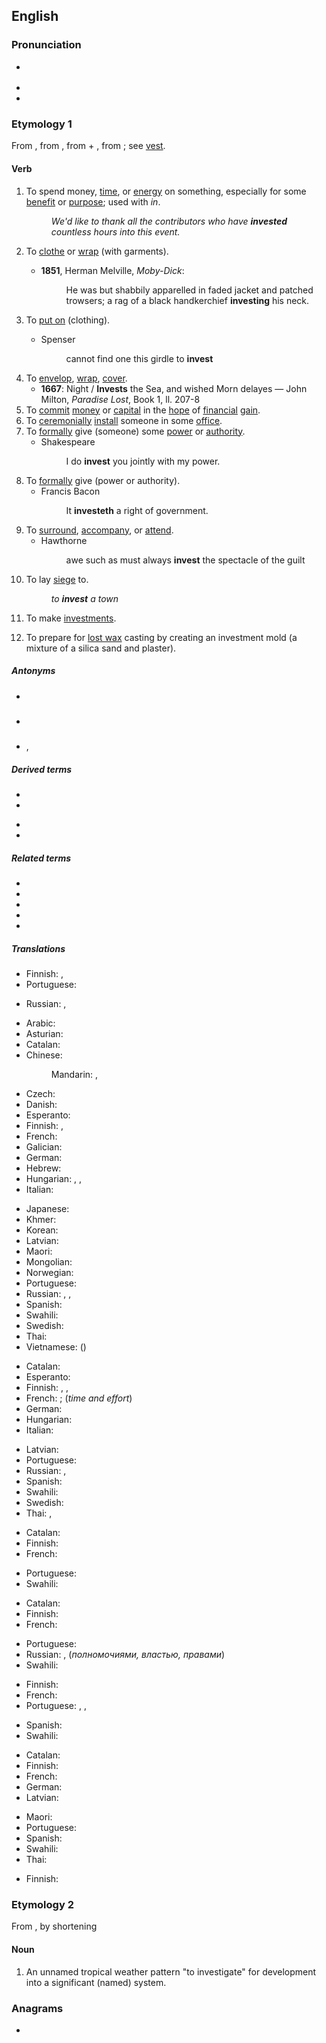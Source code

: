 ==English==

===Pronunciation===
* {{a|UK|US}} {{IPA|/ɪnˈvɛst/|lang=en}}
* {{audio|en-us-invest.ogg|Audio (US)|lang=en}}
* {{rhymes|ɛst|lang=en}}

===Etymology 1===
From {{etyl|fr|en}} {{m|fr|investir}}, from {{etyl|la|en}} {{m|la|investio||to clothe, cover}}, from {{m|la|in-||in, on}} + {{m|la|vestio||to clothe, dress}}, from {{m|la|vestis||clothing}}; see [[vest]].

====Verb====
{{en-verb}}

# To spend money, [[time]], or [[energy]] on something, especially for some [[benefit]] or [[purpose]]; used with ''in''.
#: ''We'd like to thank all the contributors who have '''invested''' countless hours into this event.''
# {{lb|en|dated}} To [[clothe]] or [[wrap]] (with garments).
#* '''1851''', Herman Melville, ''Moby-Dick'':
#*: He was but shabbily apparelled in faded jacket and patched trowsers; a rag of a black handkerchief '''investing''' his neck.
# {{lb|en|obsolete}} To [[put on]] (clothing).
#* Spenser
#*: cannot find one this girdle to '''invest'''
# To [[envelop]], [[wrap]], [[cover]].
#* '''1667''': Night / '''Invests''' the Sea, and wished Morn delayes — John Milton, ''Paradise Lost'', Book 1, ll. 207-8
# To [[commit]] [[money]] or [[capital]] in the [[hope]] of [[financial]] [[gain]].
# To [[ceremonially]] [[install]] someone in some [[office]].
# To [[formally]] give (someone) some [[power]] or [[authority]].
#* Shakespeare
#*: I do '''invest''' you jointly with my power.
# To [[formally]] give (power or authority).
#* Francis Bacon
#*: It '''investeth''' a right of government.
# To [[surround]], [[accompany]], or [[attend]].
#* Hawthorne
#*: awe such as must always '''invest''' the spectacle of the guilt
# To lay [[siege]] to.
#: ''to '''invest''' a town''
# {{lb|en|intransitive}} To make [[investments]].
# {{lb|en|metallurgy}} To prepare for [[lost wax]] casting by creating an investment mold (a mixture of a silica sand and plaster).

=====Antonyms=====
* {{sense|clothe}} {{l|en|divest}}
* {{sense|give}} {{l|en|divest}}
* {{sense|commit funds}} {{l|en|disinvest}}, {{l|en|divest}}

=====Derived terms=====
{{rel-top|terms derived from ''invest (verb)''}}
* {{l|en|disinvest}}
* {{l|en|investable}}
{{rel-mid}}
* {{l|en|investor}}
* {{l|en|investment}}
{{rel-bottom}}

=====Related terms=====
* {{l|en|divest}}
* {{l|en|vest}}
* {{l|en|vestibule}}
* {{l|en|vestment}}
* {{l|en|vesture}}

=====Translations=====
{{trans-see|to clothe or wrap with garments|clothe}}

{{trans-top|to envelop, wrap, cover}}
* Finnish: {{t+|fi|peittää}}, {{t+|fi|peitellä}}
* Portuguese: {{t+|pt|cobrir}}
{{trans-mid}}
* Russian: {{t+|ru|покрыва́ть|impf}}, {{t+|ru|покры́ть|pf}}
{{trans-bottom}}

{{trans-top|to commit resources in the hope of financial gain}}
* Arabic: {{t|ar|اِسْتَثْمَرَ}}
* Asturian: {{t|ast|invertir}}
* Catalan: {{t+|ca|invertir}}
* Chinese:
*: Mandarin: {{t+|cmn|投資|sc=Hani}}, {{t+|cmn|投资|tr=tóuzī|sc=Hani}}
* Czech: {{t+|cs|investovat}}
* Danish: {{t|da|investere}}
* Esperanto: {{t|eo|investi}}
* Finnish: {{t+|fi|investoida}}, {{t+|fi|sijoittaa}}
* French: {{t+|fr|investir}}
* Galician: {{t|gl|investir}}
* German: {{t+|de|investieren}}
* Hebrew: {{t|he|השקיע|tr=hishkía}}
* Hungarian: {{t+|hu|befektet}}, {{t+|hu|beruház}}, {{t+|hu|invesztál}}
* Italian: {{t+|it|investire}}
{{trans-mid}}
* Japanese: {{t+|ja|投資|alt=投資する|tr=とうしする, tōshi-suru}}
* Khmer: {{t-needed|km}}
* Korean: {{t+|ko|투자|alt=투자하다|tr=tuja-hada}}
* Latvian: {{t|lv|ieguldīt}}
* Maori: {{t|mi|whakangao}}
* Mongolian: {{t-needed|mn}}
* Norwegian: {{t|no|investere}}
* Portuguese: {{t+|pt|investir}}
* Russian: {{t+|ru|инвести́ровать|impf|pf}}, {{t+|ru|вкла́дывать|impf}}, {{t+|ru|вложи́ть|pf}}
* Spanish: {{t+|es|invertir}}
* Swahili: {{t+|sw|wekeza}}
* Swedish: {{t+|sv|investera}}
* Thai: {{t+|th|ลงทุน}}
* Vietnamese: {{t|vi|đầu tư}} ({{t|vi|投資|sc=Hani}})
{{trans-bottom}}

{{trans-top|to spend money, time, effort into sthg}}
* Catalan: {{t+|ca|invertir}}
* Esperanto: {{t|eo|investi}}
* Finnish: {{t+|fi|panostaa}}, {{t+|fi|käyttää}}, {{t|fi|satsata}}
* French: {{t+|fr|investir}}; {{t+|fr|consacrer}} (''time and effort'')
* German: {{t+|de|investieren}}
* Hungarian: {{t+|hu|befektet}}
* Italian: {{t+|it|investire}}
{{trans-mid}}
* Latvian: {{t|lv|ieguldīt}}
* Portuguese: {{t+|pt|investir}}
* Russian: {{t+|ru|вкла́дывать|impf}}, {{t+|ru|вложи́ть|pf}}
* Spanish: {{t+|es|invertir}}
* Swahili: {{t+|sw|wekeza}}
* Swedish: {{t+|sv|investera}}
* Thai: {{t+|th|ลงทุน}}, {{t|th|ลงทุนลงแรง}}
{{trans-bottom}}

{{trans-top|to ceremonially install into office}}
* Catalan: {{t+|ca|investir}}
* Finnish: {{t+|fi|nimittää}}
* French: {{t+|fr|investir}}
{{trans-mid}}
* Portuguese: {{t+|pt|investir}}
* Swahili: {{t+|sw|wekeza}}
{{trans-bottom}}

{{trans-top|to formally give power}}
* Catalan: {{t+|ca|investir}}
* Finnish: {{t+|fi|valtuuttaa}}
* French: {{t+|fr|investir}}
{{trans-mid}}
* Portuguese: {{t+|pt|investir}}
* Russian: {{t+|ru|наделя́ть|impf}}, {{t+|ru|надели́ть|pf}} (''полномочиями, властью, правами'')
* Swahili: {{t+|sw|wekeza}}
{{trans-bottom}}

{{trans-top|to lay siege to}}
* Finnish: {{t+|fi|piirittää}}
* French: {{t+|fr|investir}}
* Portuguese: {{t+|pt|cercar}}, {{t|pt|sitiar}}, {{t+|pt|assediar}}
{{trans-mid}}
* Spanish: {{t+|es|sitiar}}
* Swahili: {{t+|sw|wekeza}}
{{trans-bottom}}

{{trans-top|to make investments}}
* Catalan: {{t+|ca|invertir}}
* Finnish: {{t+|fi|investoida}}
* French: {{t+|fr|investir}}
* German: {{t+|de|investieren}}
* Latvian: {{t|lv|ieguldīt}}
{{trans-mid}}
* Maori: {{t|mi|whakangao}}
* Portuguese: {{t+|pt|investir}}
* Spanish: {{t+|es|invertir}}
* Swahili: {{t+|sw|wekeza}}
* Thai: {{t+|th|ลงทุน}}
{{trans-bottom}}

{{trans-top|to create an investment mold}}
* Finnish: {{t|fi|kaavata}}
{{trans-mid}}
{{trans-bottom}}

===Etymology 2===
From {{m|en|investigate|}}, by shortening

====Noun====
{{en-noun}}

# {{lb|en|meteorology}} An unnamed tropical weather pattern "to investigate" for development into a significant (named) system.<!--A temporary designation by the U.S. [http://www.nrlmry.navy.mil/tc_pages/ Naval Research Lab] Joint Typhoon Warning Center and [http://www.nhc.noaa.gov/ National Hurricane Center]. Internal jargon (possibly teletype abbreviation) in the 1980's. Appears today on some tracking maps, e.g. tropical storm advisories at the [http://www.wunderground.com/tropical/ wunderground.com tropical weather page]. Designation, e.g. <code>'''91e'''</code>, is a cyclic number (90-99) and a letter suffix for oceanic region:
#* <code>'''a'''</code> - Arabian Sea
#* <code>'''b'''</code> - Bay of Bengal
#* <code>'''c'''</code> - North Central Pacific Ocean
#* <code>'''e'''</code> - Northeast Pacific Ocean
#* <code>'''l'''</code> - North Atlantic Ocean and Caribbean Sea
#* <code>'''p'''</code> - South Pacific Ocean
#* <code>'''s'''</code> - South Indian Ocean
#* <code>'''w'''</code> - Northwest Pacific Ocean -->

===Anagrams===
* {{anagrams|en|ventis}}